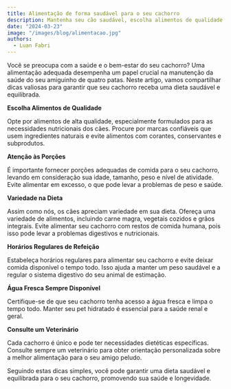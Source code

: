 ---
title: Alimentação de forma saudável para o seu cachorro
description: Mantenha seu cão saudável, escolha alimentos de qualidade, atenção às porções, variedade na dieta, horários regulares, água fresca e consulte um veterinário.
date: "2024-03-23"
image: "/images/blog/alimentacao.jpg"
authors:
  - Luan Fabri
---

Você se preocupa com a saúde e o bem-estar do seu cachorro? Uma alimentação adequada desempenha um papel crucial na manutenção da saúde do seu amiguinho de quatro patas. Neste artigo, vamos compartilhar dicas valiosas para garantir que seu cachorro receba uma dieta saudável e equilibrada.

**Escolha Alimentos de Qualidade**

Opte por alimentos de alta qualidade, especialmente formulados para as necessidades nutricionais dos cães. Procure por marcas confiáveis que usem ingredientes naturais e evite alimentos com corantes, conservantes e subprodutos.

**Atenção às Porções**

É importante fornecer porções adequadas de comida para o seu cachorro, levando em consideração sua idade, tamanho, peso e nível de atividade. Evite alimentar em excesso, o que pode levar a problemas de peso e saúde.

**Variedade na Dieta**

Assim como nós, os cães apreciam variedade em sua dieta. Ofereça uma variedade de alimentos, incluindo carne magra, vegetais cozidos e grãos integrais. Evite alimentar seu cachorro com restos de comida humana, pois isso pode levar a problemas digestivos e nutricionais.

**Horários Regulares de Refeição**

Estabeleça horários regulares para alimentar seu cachorro e evite deixar comida disponível o tempo todo. Isso ajuda a manter um peso saudável e a regular o sistema digestivo do seu animal de estimação.

**Água Fresca Sempre Disponível**

Certifique-se de que seu cachorro tenha acesso a água fresca e limpa o tempo todo. Manter seu pet hidratado é essencial para a saúde renal e geral.

**Consulte um Veterinário**

Cada cachorro é único e pode ter necessidades dietéticas específicas. Consulte sempre um veterinário para obter orientação personalizada sobre a melhor alimentação para o seu amigo peludo.

Seguindo estas dicas simples, você pode garantir uma dieta saudável e equilibrada para o seu cachorro, promovendo sua saúde e longevidade.
